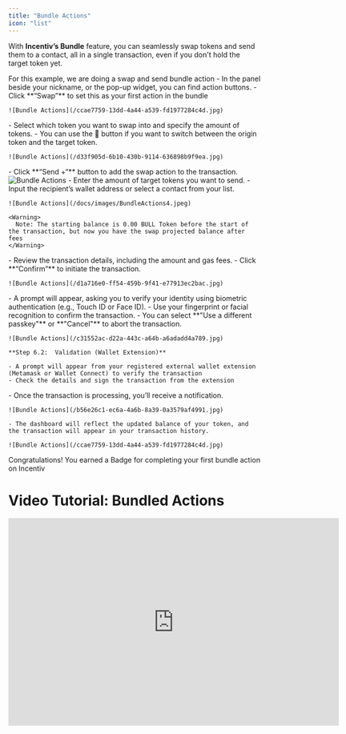 ```yaml
---
title: "Bundle Actions"
icon: "list"
---
```


With **Incentiv’s Bundle** feature, you can seamlessly swap tokens and send them to a contact, all in a single transaction, even if you don't hold the target token yet.

<Note>
   For this example, we are doing a swap and send bundle action 
</Note>

<Steps>
  <Step title="Step 1: Navigate and click the Swap button">
    - In the panel beside your nickname, or the pop-up widget, you can find action buttons.
    - Click **“Swap”** to set this as your first action in the bundle

    ![Bundle Actions](/ccae7759-13dd-4a44-a539-fd1977284c4d.jpg)
  </Step>
  <Step title="Step 2: Choose the token">
    - Select which token you want to swap into and specify the amount of tokens.
    - You can use the 🔄 button if you want to switch between the origin token and the target token.

    ![Bundle Actions](/d33f905d-6b10-430b-9114-636898b9f9ea.jpg)
  </Step>
  <Step title="Step 3: Select Additional Actions">
    - Click **“Send +“** button to add the swap action to the transaction. <img src="/docs/images/BundleActions3.jpeg" alt="Bundle Actions" />
  </Step>
  <Step title="Step 4: Fill Token Amount and Recipient Address">
    - Enter the amount of target tokens you want to send.
    - Input the recipient’s wallet address or select a contact from your list.

    ![Bundle Actions](/docs/images/BundleActions4.jpeg)

    <Warning>
      Note: The starting balance is 0.00 BULL Token before the start of the transaction, but now you have the swap projected balance after fees
    </Warning>
  </Step>
  <Step title="Step 5: Overview & Confirm">
    - Review the transaction details, including the amount and gas fees.
    - Click **“Confirm”** to initiate the transaction.

    ![Bundle Actions](/d1a716e0-ff54-459b-9f41-e77913ec2bac.jpg)
  </Step>
  <Step title="Step 6.1: Validation">
    - A prompt will appear, asking you to verify your identity using biometric authentication (e.g., Touch ID or Face ID).
    - Use your fingerprint or facial recognition to confirm the transaction.
    - You can select **"Use a different passkey"** or **"Cancel"** to abort the transaction.

    ![Bundle Actions](/c31552ac-d22a-443c-a64b-a6adadd4a789.jpg)

    **Step 6.2:  Validation (Wallet Extension)**

    - A prompt will appear from your registered external wallet extension (Metamask or Wallet Connect) to verify the transaction
    - Check the details and sign the transaction from the extension
  </Step>
  <Step title="Step 7: Transaction Confirmation">
    - Once the transaction is processing, you’ll receive a notification.

    ![Bundle Actions](/b56e26c1-ec6a-4a6b-8a39-0a3579af4991.jpg)

    - The dashboard will reflect the updated balance of your token, and the transaction will appear in your transaction history.

    ![Bundle Actions](/ccae7759-13dd-4a44-a539-fd1977284c4d.jpg)
  </Step>
</Steps>

<Tip>
   Congratulations! You earned a Badge for completing your first bundle action on Incentiv 
</Tip>

# Video Tutorial: Bundled Actions

<iframe width="660" height="415" src="https://www.youtube.com/embed/iwgDBp_rWSs?si=J-Ws4iSN5lI80mw-" title="Bundled Actions" frameborder="0" allow="accelerometer; autoplay; clipboard-write; encrypted-media; gyroscope; picture-in-picture; web-share" referrerpolicy="strict-origin-when-cross-origin" allowfullscreen />